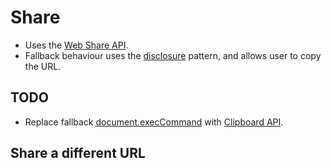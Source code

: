 
<Meta of={Share} />

# Share
- Uses the [Web Share API](https://developer.mozilla.org/en-US/docs/Web/API/Navigator/share).
- Fallback behaviour uses the [disclosure](/story/components-disclosure--disclosure) pattern, and allows user to copy the URL.

## TODO
- Replace fallback [document.execCommand](https://developer.mozilla.org/en-US/docs/Web/API/Document/execCommand) with [Clipboard API](https://developer.mozilla.org/en-US/docs/Web/API/Clipboard_API).

<Canvas of={Share.Share} />

## Share a different URL
<Canvas of={Share.ShareAnotherUrl} />
